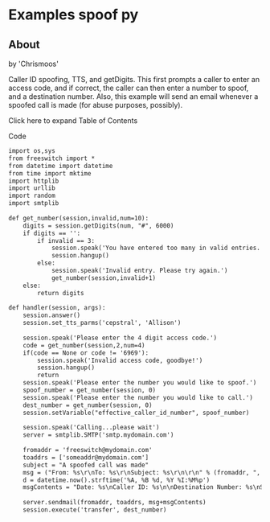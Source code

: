 
# Examples spoof py 

 

## About

by 'Chrismoos'  

Caller ID spoofing, TTS, and getDigits. This first prompts a caller to enter an access code, and if correct, the caller can then enter a number to spoof, and a destination number. Also, this example will send an email whenever a spoofed call is made (for abuse purposes, possibly).

Click here to expand Table of Contents

Code

```xml
import os,sys
from freeswitch import *
from datetime import datetime
from time import mktime
import httplib
import urllib
import random
import smtplib
 
def get_number(session,invalid,num=10):
	digits = session.getDigits(num, "#", 6000)
	if digits == '':
		if invalid == 3:
			session.speak('You have entered too many in valid entries. Goodbye.')
			session.hangup()
		else:
			session.speak('Invalid entry. Please try again.')
			get_number(session,invalid+1)
	else:
		return digits
 
def handler(session, args):
	session.answer()
	session.set_tts_parms('cepstral', 'Allison')
 
	session.speak('Please enter the 4 digit access code.')
	code = get_number(session,2,num=4)
	if(code == None or code != '6969'):
		session.speak('Invalid access code, goodbye!')
		session.hangup()
		return
	session.speak('Please enter the number you would like to spoof.')
	spoof_number = get_number(session, 0)
	session.speak('Please enter the number you would like to call.')
	dest_number = get_number(session, 0)
	session.setVariable("effective_caller_id_number", spoof_number)
 
	session.speak('Calling...please wait')
	server = smtplib.SMTP('smtp.mydomain.com')
 
	fromaddr = 'freeswitch@mydomain.com'
	toaddrs = ['someaddr@mydomain.com']
	subject = "A spoofed call was made"
	msg = ("From: %s\r\nTo: %s\r\nSubject: %s\r\n\r\n" % (fromaddr, ", ".join(toaddrs), subject))
	d = datetime.now().strftime('%A, %B %d, %Y %I:%M%p')
	msgContents = "Date: %s\nCaller ID: %s\n\nDestination Number: %s\nSpoofed Number: %s\n\n\nSincerely, \nFreeSwitch Spoofer" % (d, session.getVariable("caller_id_number"), dest_number, spoof_number)
 
	server.sendmail(fromaddr, toaddrs, msg+msgContents)
	session.execute('transfer', dest_number)
```


